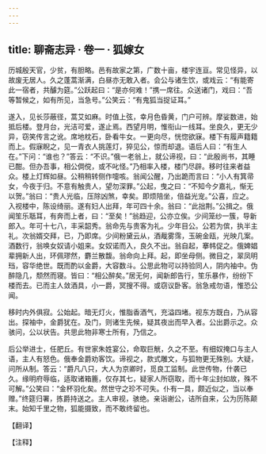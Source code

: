 ```yaml
---
---
---
```

title: 聊斋志异 · 卷一 · 狐嫁女
---

历城殷天官，少贫，有胆略。邑有故家之第，广数十亩，楼宇连亘。常见怪异，以故废无居人。久之蓬蒿渐满，白昼亦无敢入者。会公与诸生饮，或戏云：“有能寄此一宿者，共醵为筵。”公跃起曰：“是亦何难！”携一席往。众送诸门，戏曰：“吾等暂候之，如有所见，当急号。”公笑云：“有鬼狐当捉证耳。”

遂入，见长莎蔽径，蒿艾如麻。时值上弦，幸月色昏黄，门户可辨。摩娑数进，始抵后楼。登月台，光洁可爱，遂止焉。西望月明，惟衔山一线耳。坐良久，更无少异，窃笑传言之讹。席地枕石，卧看牛女。一更向尽，恍惚欲寐。楼下有履声籍籍而上。假寐睨之，见一青衣人挑莲灯，猝见公，惊而却退。语后人曰：“有生人在。”下问：“谁也？”答云：“不识。”俄一老翁上，就公谛视，曰：“此殷尚书，其睡已酣。但办吾事，相公倜傥，或不叱怪。”乃相率入楼，楼门尽辟。移时往来者益众。楼上灯辉如昼。公稍稍转侧作嚏咳。翁闻公醒，乃出跪而言曰：“小人有箕帚女，今夜于归。不意有触贵人，望勿深罪。”公起，曳之曰：“不知今夕嘉礼，惭无以贺。”翁曰：“贵人光临，压除凶煞，幸矣。即烦陪坐，倍益光宠。”公喜，应之。入视楼中，陈设绮丽。遂有妇人出拜，年可四十余。翁曰：“此拙荆。”公揖之。俄闻笙乐聒耳，有奔而上者，曰：“至矣！”翁趋迎，公亦立俟。少间笼纱一簇，导新郎入。年可十七八，丰采韶秀。翁命先与贵客为礼。少年目公。公若为傧，执半主礼。次翁婿交拜，已，乃即席。少间粉黛云从，酒胾雾霈，玉碗金瓯，光映几案。酒数行，翁唤女奴请小姐来。女奴诺而入，良久不出。翁自起，搴帏促之。俄婢娼辈拥新人出，环佩璆然，麝兰散馥。翁命向上拜。起，即坐母侧。微目之，翠凤明珰，容华绝世。既而酌以金爵，大容数斗。公思此物可以持验同人，阴内袖中。伪醉隐几，颓然而寝。皆曰：“相公醉矣。”居无何，闻新郎告行，笙乐暴作，纷纷下楼而去。已而主人敛酒具，小一爵，冥搜不得。或窃议卧客。翁急戒勿语，惟恐公闻。

移时内外俱寂。公始起。暗无灯火，惟脂香酒气，充溢四堵。视东方既白，乃从容出。探袖中，金爵犹在。及门，则诸生先候，疑其夜出而早入者。公出爵示之。众骇问，公以状告。共思此物非寒士所有，乃信之。

后公举进士，任肥丘。有世家朱姓宴公，命取巨觥，久之不至。有细奴掩口与主人语，主人有怒色。俄奉金爵劝客饮。谛视之，款式雕文，与狐物更无殊别。大疑，问所从制。答云：“爵凡八只，大人为京卿时，觅良工监制。此世传物，什袭已久。缘明府辱临，适取诸箱簏，仅存其七，疑家人所窃取，而十年尘封如故，殊不可解。”公笑曰：“金杯羽化矣。然世守之珍不可失。仆有一具，颇近似之，当以奉赠。”终筵归署，拣爵持送之。主人审视，骇绝。亲诣谢公，诘所自来，公为历陈颠末。始知千里之物，狐能摄致，而不敢终留也。

【翻译】

【注释】

